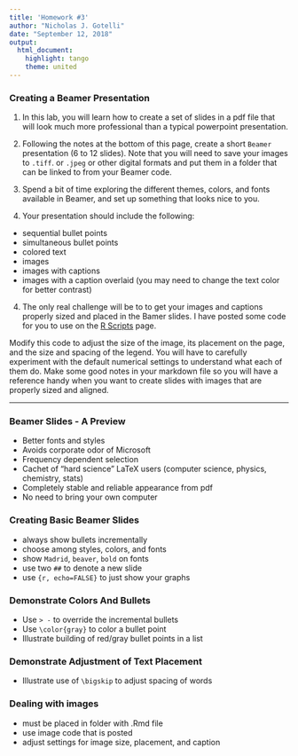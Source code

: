 ---
title: 'Homework #3'
author: "Nicholas J. Gotelli"
date: "September 12, 2018"
output: 
  html_document: 
    highlight: tango
    theme: united
---
### Creating a Beamer Presentation

1. In this lab, you will learn how to create a set of slides in a pdf file that will look much more professional than a typical powerpoint presentation. 

2. Following the notes at the bottom of this page, create a short `Beamer` presentation (6 to 12 slides). Note that you will need to save your images to `.tiff`. or `.jpeg` or other digital formats and put them in a folder that can be linked to from your Beamer code.

2. Spend a bit of time exploring the different themes, colors, and fonts available in Beamer, and set up something that looks nice to you.

3. Your presentation should include the following:
- sequential bullet points
- simultaneous bullet points
- colored text
- images
- images with captions
- images with a caption overlaid (you may need to change the text color for better contrast)

4. The only real challenge will be to to get your images and captions properly sized and placed in the Bamer slides. I have posted some code for you to use on the [R Scripts](https://gotellilab.github.io/Bio381/Scripts/RScripts.html) page. 

Modify this code to adjust the size of the image, its placement on the page, and the size and spacing of the legend. You will have to carefully experiment with the default numerical settings to understand what each of them do. Make some good notes in your markdown file so you will have a reference handy when you want to create slides with images that are properly sized and aligned.

___


### Beamer Slides - A Preview
- Better fonts and styles
- Avoids corporate odor of Microsoft
- Frequency dependent selection
- Cachet of "hard science" LaTeX users (computer science, physics, chemistry, stats)
- Completely stable and reliable appearance from pdf
- No need to bring your own computer

### Creating Basic Beamer Slides
- always show bullets incrementally
- choose among styles, colors, and fonts
- show `Madrid`, `beaver`, `bold` on fonts
- use two `##` to denote a new slide
- use `{r, echo=FALSE}` to just show your graphs

### Demonstrate Colors And Bullets
- Use `> - ` to override the incremental bullets
- Use `\color{gray}` to color a bullet point
- Illustrate building of red/gray bullet points in a list

### Demonstrate Adjustment of Text Placement
- Illustrate use of `\bigskip` to adjust spacing of words

### Dealing with images
- must be placed in folder with .Rmd file
- use image code that is posted 
- adjust settings for image size, placement, and caption



